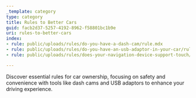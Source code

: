 ```yaml
---
_template: category
type: category
title: Rules to Better Cars
guid: facb2d37-5257-4192-8962-f58801bc1b9e
uri: rules-to-better-cars
index:
- rule: public/uploads/rules/do-you-have-a-dash-cam/rule.mdx
- rule: public/uploads/rules/do-you-have-an-usb-adaptor-in-your-car/rule.mdx
- rule: public/uploads/rules/does-your-navigation-device-support-touch/rule.mdx

---
```


Discover essential rules for car ownership, focusing on safety and convenience with tools like dash cams and USB adaptors to enhance your driving experience.
